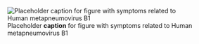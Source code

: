 ![Placeholder __caption__ for figure with symptoms related to Human metapneumovirus B1](/img/placeholder.jpg)
